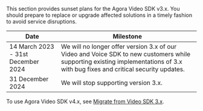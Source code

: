 

<PlatformWrapper platform = "web">
<SDKSunsetPlan/>
</PlatformWrapper>

<PlatformWrapper  notAllowed = "web">

This section provides sunset plans for the Agora Video SDK v3.x. You should prepare to replace or upgrade affected
  solutions in a timely fashion to avoid service disruptions.

| Date                              | Milestone                                                                                                                          |
|-----------------------------------| -----------------------------------------------------------------------------------------------------------------------------------|
| 14 March 2023 - 31st December 2024 | We will no longer offer version 3.x of our Video and Voice SDK to new customers while supporting existing implementations of 3.x with bug fixes and critical security updates.|
| 31 December 2024 | We will stop supporting version 3.x.|

To use Agora Video SDK v4.x, see [Migrate from Video SDK 3.x](/en/video-calling/develop/migration-guide).

</PlatformWrapper>